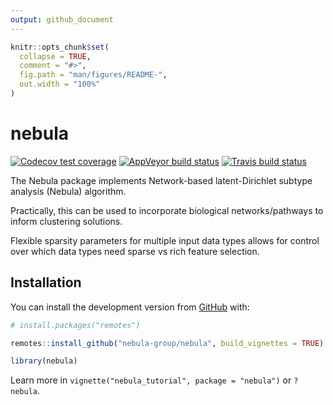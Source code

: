 ```yaml
---
output: github_document
---
```


<!-- README.md is generated from README.Rmd. Please edit that file -->

```r
knitr::opts_chunk$set(
  collapse = TRUE,
  comment = "#>",
  fig.path = "man/figures/README-",
  out.width = "100%"
)
```
# nebula 

<!-- badges: start -->
[![Codecov test coverage](https://codecov.io/gh/nebula-group/nebula/branch/master/graph/badge.svg)](https://codecov.io/gh/nebula-group/nebula?branch=master)
[![AppVeyor build status](https://ci.appveyor.com/api/projects/status/github/nebula-group/nebula?branch=master&svg=true)](https://ci.appveyor.com/project/nebula-group/nebula)
[![Travis build status](https://travis-ci.com/nebula-group/nebula.svg?branch=master)](https://travis-ci.com/nebula-group/nebula)

<!-- badges: end -->

The Nebula package implements Network-based latent-Dirichlet subtype analysis (Nebula) algorithm. 

Practically, this can be used to incorporate biological networks/pathways to inform clustering solutions.

Flexible sparsity parameters for multiple input data types allows for control over which data types need sparse vs rich feature selection.


## Installation

You can install the development version from [GitHub](https://github.com/nebula-group/nebula) with:

``` r
# install.packages("remotes")

remotes::install_github("nebula-group/nebula", build_vignettes = TRUE)

library(nebula)
```

Learn more in ` vignette("nebula_tutorial", package = "nebula") ` or `?nebula`. 


